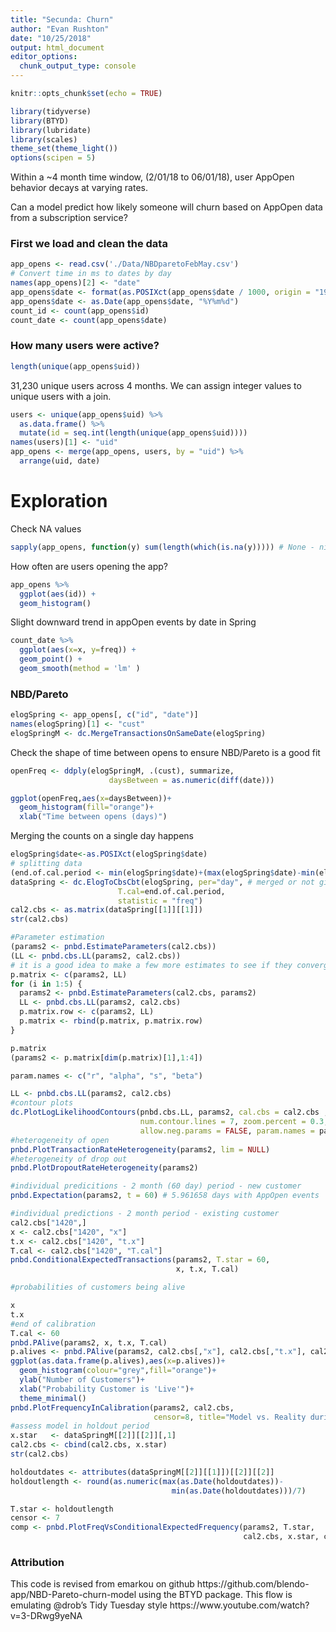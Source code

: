 ```yaml
---
title: "Secunda: Churn"
author: "Evan Rushton"
date: "10/25/2018"
output: html_document
editor_options: 
  chunk_output_type: console
---
```


```r
knitr::opts_chunk$set(echo = TRUE)
```

```r
library(tidyverse)
library(BTYD)
library(lubridate)
library(scales)
theme_set(theme_light())
options(scipen = 5)
```

Within a ~4 month time window, (2/01/18 to 06/01/18), user AppOpen behavior decays at varying rates.

Can a model predict how likely someone will churn based on AppOpen data from a subscription service?

### First we load and clean the data
```r
app_opens <- read.csv('./Data/NBDparetoFebMay.csv') 
# Convert time in ms to dates by day
names(app_opens)[2] <- "date"
app_opens$date <- format(as.POSIXct(app_opens$date / 1000, origin = "1970-01-01", tz = "America/Los_Angeles"), "%Y%m%d")
app_opens$date <- as.Date(app_opens$date, "%Y%m%d")
count_id <- count(app_opens$id)
count_date <- count(app_opens$date)
```

### How many users were active?

```r
length(unique(app_opens$uid))
```

31,230 unique users across 4 months. We can assign integer values to unique users with a join.

```r
users <- unique(app_opens$uid) %>% 
  as.data.frame() %>% 
  mutate(id = seq.int(length(unique(app_opens$uid))))
names(users)[1] <- "uid"
app_opens <- merge(app_opens, users, by = "uid") %>% 
  arrange(uid, date)
```

# Exploration

Check NA values
```r
sapply(app_opens, function(y) sum(length(which(is.na(y))))) # None - nice
```

How often are users opening the app?

```r
app_opens %>% 
  ggplot(aes(id)) +
  geom_histogram()
```

Slight downward trend in appOpen events by date in Spring

```r
count_date %>% 
  ggplot(aes(x=x, y=freq)) +
  geom_point() +
  geom_smooth(method = 'lm' )
```

### NBD/Pareto

```r
elogSpring <- app_opens[, c("id", "date")]
names(elogSpring)[1] <- "cust"
elogSpringM <- dc.MergeTransactionsOnSameDate(elogSpring)
```

Check the shape of time between opens to ensure NBD/Pareto is a good fit

```r
openFreq <- ddply(elogSpringM, .(cust), summarize, 
                      daysBetween = as.numeric(diff(date)))

ggplot(openFreq,aes(x=daysBetween))+
  geom_histogram(fill="orange")+
  xlab("Time between opens (days)")
```

Merging the counts on a single day happens

```r
elogSpring$date<-as.POSIXct(elogSpring$date)
# splitting data
(end.of.cal.period <- min(elogSpring$date)+(max(elogSpring$date)-min(elogSpring$date))/2)
dataSpring <- dc.ElogToCbsCbt(elogSpring, per="day", # merged or not give same result
                        T.cal=end.of.cal.period,
                        statistic = "freq") 
cal2.cbs <- as.matrix(dataSpring[[1]][[1]])
str(cal2.cbs)
```

```r
#Parameter estimation
(params2 <- pnbd.EstimateParameters(cal2.cbs))
(LL <- pnbd.cbs.LL(params2, cal2.cbs))
# it is a good idea to make a few more estimates to see if they converge
p.matrix <- c(params2, LL)
for (i in 1:5) {
  params2 <- pnbd.EstimateParameters(cal2.cbs, params2)
  LL <- pnbd.cbs.LL(params2, cal2.cbs)
  p.matrix.row <- c(params2, LL)
  p.matrix <- rbind(p.matrix, p.matrix.row)
}

p.matrix
(params2 <- p.matrix[dim(p.matrix)[1],1:4])

param.names <- c("r", "alpha", "s", "beta")

LL <- pnbd.cbs.LL(params2, cal2.cbs)
#contour plots
dc.PlotLogLikelihoodContours(pnbd.cbs.LL, params2, cal.cbs = cal2.cbs , n.divs = 5,
                             num.contour.lines = 7, zoom.percent = 0.3,
                             allow.neg.params = FALSE, param.names = param.names)
#heterogeneity of open
pnbd.PlotTransactionRateHeterogeneity(params2, lim = NULL)
#heterogeneity of drop out
pnbd.PlotDropoutRateHeterogeneity(params2)

#individual predicitions - 2 month (60 day) period - new customer
pnbd.Expectation(params2, t = 60) # 5.961658 days with AppOpen events

#individual predictions - 2 month period - existing customer
cal2.cbs["1420",]
x <- cal2.cbs["1420", "x"]         
t.x <- cal2.cbs["1420", "t.x"]     
T.cal <- cal2.cbs["1420", "T.cal"]
pnbd.ConditionalExpectedTransactions(params2, T.star = 60, 
                                     x, t.x, T.cal)

#probabilities of customers being alive

x          
t.x        
#end of calibration
T.cal <- 60
pnbd.PAlive(params2, x, t.x, T.cal)
p.alives <- pnbd.PAlive(params2, cal2.cbs[,"x"], cal2.cbs[,"t.x"], cal2.cbs[,"T.cal"])
ggplot(as.data.frame(p.alives),aes(x=p.alives))+
  geom_histogram(colour="grey",fill="orange")+
  ylab("Number of Customers")+
  xlab("Probability Customer is 'Live'")+
  theme_minimal()
pnbd.PlotFrequencyInCalibration(params2, cal2.cbs, 
                                censor=8, title="Model vs. Reality during Calibration")
#assess model in holdout period
x.star   <- dataSpringM[[2]][[2]][,1]
cal2.cbs <- cbind(cal2.cbs, x.star)
str(cal2.cbs)

holdoutdates <- attributes(dataSpringM[[2]][[1]])[[2]][[2]]
holdoutlength <- round(as.numeric(max(as.Date(holdoutdates))-
                                    min(as.Date(holdoutdates)))/7)

T.star <- holdoutlength
censor <- 7 
comp <- pnbd.PlotFreqVsConditionalExpectedFrequency(params2, T.star,
                                                    cal2.cbs, x.star, censor)
```

### Attribution
This code is revised from emarkou on github https://github.com/blendo-app/NBD-Pareto-churn-model using the BTYD package. This flow is emulating @drob's Tidy Tuesday style https://www.youtube.com/watch?v=3-DRwg9yeNA
